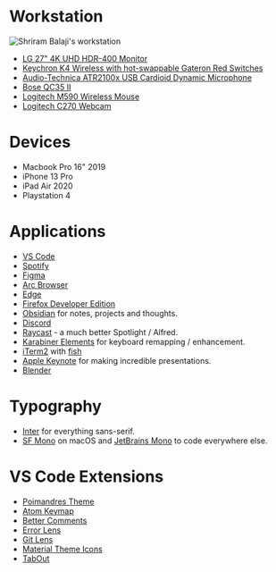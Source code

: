 # Workstation

<Image
  src="/images/workstation.webp"
  width={400}
  height={300}
  priority
  placeholder="blur"
  alt="Shriram Balaji's workstation"
/>

- [LG 27" 4K UHD HDR-400 Monitor](https://www.amazon.in/dp/B08J5X2LV4/ref=cm_sw_r_api_i_3EDXKVSTFEQYRY81B4AR_0?_encoding=UTF8&psc=1)
- [Keychron K4 Wireless with hot-swappable Gateron Red Switches](https://keychron.in/product/keychron-k4/)
- [Audio-Technica ATR2100x USB Cardioid Dynamic Microphone](https://www.amazon.in/gp/product/B07ZPBFVKK/ref=ppx_yo_dt_b_search_asin_title?ie=UTF8&psc=1)
- [Bose QC35 II](https://www.boseapac.com/en_in/products/headphones/over_ear_headphones/quietcomfort-35-wireless-ii.html)
- [Logitech M590 Wireless Mouse](https://www.amazon.in/gp/product/B071VC9998/ref=ppx_yo_dt_b_search_asin_title?ie=UTF8&psc=1)
- [Logitech C270 Webcam](https://www.amazon.in/gp/product/B008QS9J6Y/ref=ppx_yo_dt_b_search_asin_title?ie=UTF8&psc=1)

# Devices

- Macbook Pro 16" 2019
- iPhone 13 Pro
- iPad Air 2020
- Playstation 4

# Applications

- [VS Code](https://code.visualstudio.com)
- [Spotify](https://spotify.com)
- [Figma](https://figma.com)
- [Arc Browser](https://thebrowser.company/)
- [Edge](https://www.microsoft.com/en-us/edge)
- [Firefox Developer Edition](https://www.mozilla.org/en-US/firefox/developer/)
- [Obsidian](https://obsidian.md) for notes, projects and thoughts.
- [Discord](https://discord.com)
- [Raycast](https://www.raycast.com/) - a much better Spotlight / Alfred.
- [Karabiner Elements](https://karabiner-elements.pqrs.org/) for keyboard remapping / enhancement.
- [iTerm2](https://iterm2.com/) with [fish](https://fishshell.com/)
- [Apple Keynote](https://www.apple.com/in/keynote/) for making incredible presentations.
- [Blender](https://blender.org)

# Typography

- [Inter](https://rsms.me/inter) for everything sans-serif.
- [SF Mono](https://developer.apple.com/fonts/) on macOS and [JetBrains Mono](https://www.jetbrains.com/lp/mono/) to code everywhere else.

# VS Code Extensions

- [Poimandres Theme](https://marketplace.visualstudio.com/items?itemName=pmndrs.pmndrs)
- [Atom Keymap](https://marketplace.visualstudio.com/items?itemName=ms-vscode.atom-keybindings)
- [Better Comments](https://marketplace.visualstudio.com/items?itemName=aaron-bond.better-comments)
- [Error Lens](https://marketplace.visualstudio.com/items?itemName=usernamehw.errorlens)
- [Git Lens](https://marketplace.visualstudio.com/items?itemName=eamodio.gitlens)
- [Material Theme Icons](https://marketplace.visualstudio.com/items?itemName=Equinusocio.vsc-material-theme-icons)
- [TabOut](https://marketplace.visualstudio.com/items?itemName=albert.TabOut)
